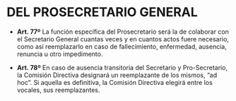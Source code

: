 # DEL PROSECRETARIO GENERAL

* **Art. 77º**
La función específica del Prosecretario será la de colaborar con el Secretario General cuantas veces y en cuantos actos fuere necesario, como así reemplazarlo en caso de fallecimiento, enfermedad, ausencia, renuncia u otro impedimento.

* **Art. 78º**
En caso de ausencia transitoria del Secretario y Pro-Secretario, la Comisión Directiva designará un reemplazante de los mismos, “ad hoc”. Si aquella es definitiva, la Comisión Directiva elegirá entre los vocales, sus reemplazantes.
